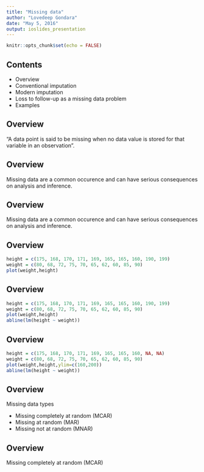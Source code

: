 ```yaml
---
title: "Missing data"
author: "Lovedeep Gondara"
date: "May 5, 2016"
output: ioslides_presentation
---
```


```r
knitr::opts_chunk$set(echo = FALSE)
```

## Contents

- Overview 
- Conventional imputation
- Modern imputation
- Loss to follow-up as a missing data problem
- Examples

## Overview

"A data point is said to be missing when no data value is stored for that variable in an observation".

## Overview

Missing data are a common occurence and can have serious consequences on analysis and inference.

## Overview

Missing data are a common occurence and can have serious consequences on analysis and inference.

## Overview

```r
height = c(175, 168, 170, 171, 169, 165, 165, 160, 190, 199)
weight = c(80, 68, 72, 75, 70, 65, 62, 60, 85, 90)
plot(weight,height)
```

## Overview

```r
height = c(175, 168, 170, 171, 169, 165, 165, 160, 190, 199)
weight = c(80, 68, 72, 75, 70, 65, 62, 60, 85, 90)
plot(weight,height)
abline(lm(height ~ weight))
```

## Overview

```r
height = c(175, 168, 170, 171, 169, 165, 165, 160, NA, NA)
weight = c(80, 68, 72, 75, 70, 65, 62, 60, 85, 90)
plot(weight,height,ylim=c(160,200))
abline(lm(height ~ weight))
```

## Overview

Missing data types

- Missing completely at random (MCAR)
- Missing at random (MAR)
- Missing not at random (MNAR)

## Overview

Missing completely at random (MCAR)




